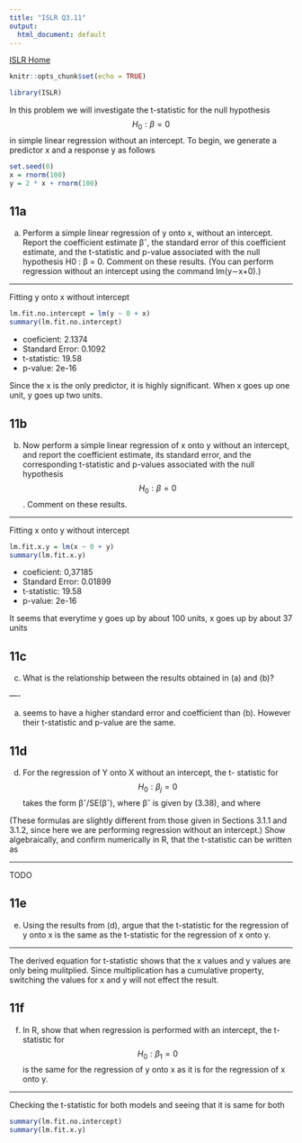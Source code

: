 ```yaml
---
title: "ISLR Q3.11"
output:
  html_document: default
---
```


[ISLR Home](../index.html)

```r
knitr::opts_chunk$set(echo = TRUE)
```

```r
library(ISLR)
```

In this problem we will investigate the t-statistic for the null hypothesis $$H_0 : \beta = 0$$ in simple linear regression without an intercept. To begin, we generate a predictor x and a response y as follows

```r
set.seed(0)
x = rnorm(100)
y = 2 * x + rnorm(100)
```


## 11a

(a) Perform a simple linear regression of y onto x, without an intercept. Report the coefficient estimate βˆ, the standard error of this coefficient estimate, and the t-statistic and p-value associated with the null hypothesis H0 : β = 0. Comment on these results. (You can perform regression without an intercept using the command lm(y∼x+0).)

***

Fitting y onto x without intercept
```r
lm.fit.no.intercept = lm(y ~ 0 + x)
summary(lm.fit.no.intercept)
```


- coeficient: 2.1374
- Standard Error: 0.1092
- t-statistic: 19.58
- p-value: 2e-16

Since the x is the only predictor, it is highly significant. When x goes up one unit, y goes up two units.

## 11b

(b) Now perform a simple linear regression of x onto y without an intercept, and report the coefficient estimate, its standard error, and the corresponding t-statistic and p-values associated with the null hypothesis  $$H_0 :\beta =0$$. Comment on these results.

***

Fitting x onto y without intercept
```r
lm.fit.x.y = lm(x ~ 0 + y)
summary(lm.fit.x.y)
```

- coeficient: 0,37185
- Standard Error: 0.01899
- t-statistic: 19.58
- p-value: 2e-16

It seems that everytime y goes up by about 100 units, x goes up by about 37 units

## 11c

(c) What is the relationship between the results obtained in (a) and (b)?

—-

(a) seems to have a higher standard error and coefficient than (b). However their t-statistic and p-value are the same.

## 11d

(d) For the regression of Y onto X without an intercept, the t- statistic for  $$H_0 :\beta_j =0$$ takes the form βˆ/SE(βˆ), where βˆ is given by (3.38), and where

(These formulas are slightly different from those given in Sections 3.1.1 and 3.1.2, since here we are performing regression without an intercept.) Show algebraically, and confirm numerically in R, that the t-statistic can be written as

***

TODO


## 11e

(e) Using the results from (d), argue that the t-statistic for the regression of y onto x is the same as the t-statistic for the regression of x onto y.

***

The derived equation for t-statistic shows that the x values and y values are only
being mulitplied. Since multiplication has a cumulative property, switching the 
values for x and y will not effect the result.

## 11f

(f) In R, show that when regression is performed with an intercept, the t-statistic for  $$H_0 :\beta_1 = 0$$ is the same for the regression of y onto x as it is for the regression of x onto y.

***

Checking the t-statistic for both models and seeing that it is same for both

```r
summary(lm.fit.no.intercept)
summary(lm.fit.x.y)
```

